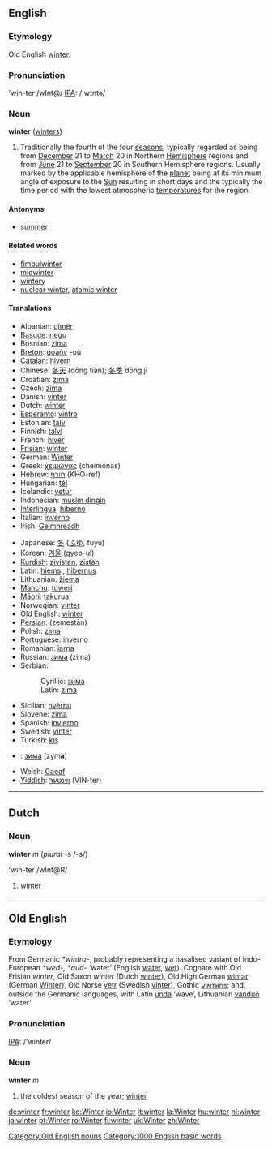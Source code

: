 ==English==

{{rank|fortune|glass|silver|961|winter|expect|nation|legal}}

===Etymology===
Old English [[winter#Old English|winter]].

===Pronunciation===
'win-ter /wInt@/
[[IPA]]: /'wɪntə/

===Noun===
'''winter''' ([[winters]])

#Traditionally the fourth of the four [[season]]s, typically regarded as being from [[December]] 21 to [[March]] 20 in Northern [[Hemisphere]] regions and from [[June]] 21 to [[September]] 20 in Southern Hemisphere regions. Usually marked by the applicable hemisphere of the [[planet]] being at its minimum angle of exposure to the [[Sun]] resulting in short days and the typically the time period with the lowest atmospheric [[temperature]]s for the region.

====Antonyms====
*[[summer]]

====Related words====

* [[fimbulwinter]]
* [[midwinter]]
* [[wintery]]
* [[nuclear winter]], [[atomic winter]] <!-- "nuclear winter" is 1000 times more used in the literature (cf. also Google, especially when you filter out all duplicate results about the song "atomic winter") -->

====Translations====
{{top}}
*Albanian: [[dimër]]
*[[Basque]]: [[negu]]
*Bosnian: [[zima#Bosnian|zima]] {{f}}
*[[Breton]]: [[goañv]] {{m}} -où
*[[Catalan]]: [[hivern]] {{m}}
*Chinese: [[冬天]] (dōng tiān); [[冬季]] dōng jì
*Croatian: [[zima]] {{f}}
*Czech: [[zima]] {{f}}
*Danish: [[vinter]]
*Dutch: [[winter#Dutch|winter]] {{m}}
*[[Esperanto]]: [[vintro]]
*Estonian: [[talv]]
*Finnish: [[talvi]]
*French: [[hiver]] {{m}}
*[[Frisian]]: [[winter#Frisian|winter]]
*German: [[Winter]] {{m}}
*Greek: [[χειμώνας]] (cheimónas)
*Hebrew: [[חורף]] (KHO-ref)
*Hungarian: [[tél]]
*Icelandic: [[vetur]]
*Indonesian: [[musim dingin]]
*[[Interlingua]]: [[hiberno]]
*Italian: [[inverno]] {{m}}
*Irish: [[Geimhreadh]]
{{mid}}
*Japanese: [[冬]] ([[ふゆ]], fuyu)
*Korean: [[겨울]] (gyeo-ul)
*[[Kurdish]]: [[zivistan]], [[zistan]]
*Latin: [[hiems]] {{f}}, [[hibernus]] {{m}}
*Lithuanian: [[žiema]] {{f}}
*[[Manchu]]: [[tuweri]]
*[[Māori]]: [[takurua]]
*Norwegian: [[vinter]]
*Old English: [[winter#Old English|winter]]
*[[Persian]]: {{FAchar|[[زمستان|زِمِستان]]}} (zemestān)
*Polish: [[zima]]
*Portuguese: [[inverno]]
*Romanian: [[iarna]]
*Russian: [[зима]] (zima) {{f}}
*Serbian:
*:Cyrillic: [[зима#Serbian|зима]] {{f}}
*:Latin: [[zima#Serbian|zima]] {{f}}
*Sicilian: [[nvèrnu]]
*Slovene: [[zima]] {{f}}
*Spanish: [[invierno]] {{m}}
*Swedish: [[vinter]] {{c}}
*Turkish: [[kış]]
*{{uk}}: [[зима]] (zym'''a''') {{f}}
*Welsh: [[Gaeaf]]
*[[Yiddish]]: [[װינטער]] (VIN-ter)
{{bottom}}

----

== Dutch ==
===Noun===
'''winter''' ''m'' (''plural'' -s /-s/)

'win-ter /wInt@R/

# [[winter]]

----


==Old English==
===Etymology===
From Germanic ''*wintra-'', probably representing a nasalised variant of Indo-European ''*wed-, *aud-'' ‘water’ (English [[water]], [[wet]]).  Cognate with Old Frisian ''winter'', Old Saxon ''winter'' (Dutch [[winter#Dutch|winter]]), Old High German [[wintar]] (German [[Winter]]), Old Norse [[vetr]] (Swedish [[vinter]]), Gothic [[𐍅𐌹𐌽𐍄𐍂𐌿𐍃]]; and, outside the Germanic languages, with Latin [[unda]] ‘wave’, Lithuanian [[vanduo|vanduõ]] ‘water’.

===Pronunciation===
[[IPA]]: /'winter/

===Noun===
'''winter''' ''m''
# the coldest season of the year; [[winter#English|winter]]

[[Category:Old English nouns]]

[[Category:1000 English basic words]]

[[de:winter]]
[[fr:winter]]
[[ko:Winter]]
[[io:Winter]]
[[it:winter]]
[[la:Winter]]
[[hu:winter]]
[[nl:winter]]
[[ja:winter]]
[[pt:Winter]]
[[ro:Winter]]
[[fi:winter]]
[[uk:Winter]]
[[zh:Winter]]